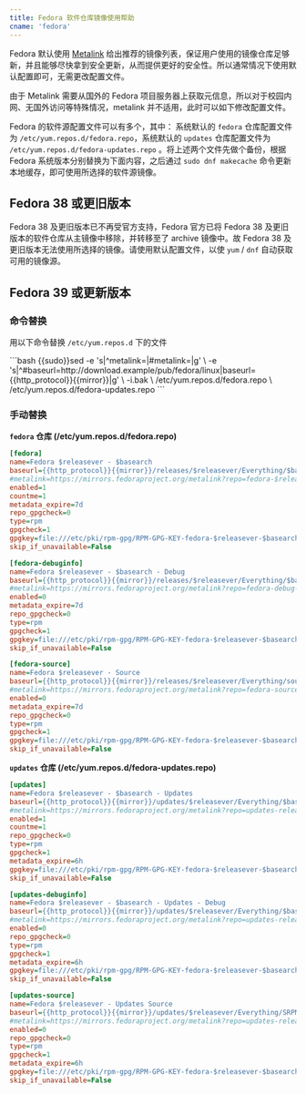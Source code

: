 ```yaml
---
title: Fedora 软件仓库镜像使用帮助
cname: 'fedora'
---
```


Fedora 默认使用 [Metalink](https://zh.fedoracommunity.org/2018/04/05/fedora-secures-package-delivery.html) 给出推荐的镜像列表，保证用户使用的镜像仓库足够新，并且能够尽快拿到安全更新，从而提供更好的安全性。所以通常情况下使用默认配置即可，无需更改配置文件。

由于 Metalink 需要从国外的 Fedora 项目服务器上获取元信息，所以对于校园内网、无国外访问等特殊情况，metalink 并不适用，此时可以如下修改配置文件。

Fedora 的软件源配置文件可以有多个，其中：
系统默认的 `fedora` 仓库配置文件为 `/etc/yum.repos.d/fedora.repo`，系统默认的 `updates` 仓库配置文件为 `/etc/yum.repos.d/fedora-updates.repo` 。将上述两个文件先做个备份，根据 Fedora 系统版本分别替换为下面内容，之后通过 `sudo dnf makecache` 命令更新本地缓存，即可使用所选择的软件源镜像。

## Fedora 38 或更旧版本

Fedora 38 及更旧版本已不再受官方支持，Fedora 官方已将 Fedora 38 及更旧版本的软件仓库从主镜像中移除，并转移至了 archive 镜像中。故 Fedora 38 及更旧版本无法使用所选择的镜像。请使用默认配置文件，以使 `yum` / `dnf` 自动获取可用的镜像源。

## Fedora 39 或更新版本

### 命令替换

用以下命令替换 `/etc/yum.repos.d` 下的文件

<CodeBlock>
```bash
{{sudo}}sed -e 's|^metalink=|#metalink=|g' \
         -e 's|^#baseurl=http://download.example/pub/fedora/linux|baseurl={{http_protocol}}{{mirror}}|g' \
         -i.bak \
         /etc/yum.repos.d/fedora.repo \
         /etc/yum.repos.d/fedora-updates.repo 
```
</CodeBlock>


### 手动替换

**`fedora` 仓库 (/etc/yum.repos.d/fedora.repo)**

<CodeBlock>

```ini
[fedora]
name=Fedora $releasever - $basearch
baseurl={{http_protocol}}{{mirror}}/releases/$releasever/Everything/$basearch/os/
#metalink=https://mirrors.fedoraproject.org/metalink?repo=fedora-$releasever&arch=$basearch
enabled=1
countme=1
metadata_expire=7d
repo_gpgcheck=0
type=rpm
gpgcheck=1
gpgkey=file:///etc/pki/rpm-gpg/RPM-GPG-KEY-fedora-$releasever-$basearch
skip_if_unavailable=False

[fedora-debuginfo]
name=Fedora $releasever - $basearch - Debug
baseurl={{http_protocol}}{{mirror}}/releases/$releasever/Everything/$basearch/debug/tree/
#metalink=https://mirrors.fedoraproject.org/metalink?repo=fedora-debug-$releasever&arch=$basearch
enabled=0
metadata_expire=7d
repo_gpgcheck=0
type=rpm
gpgcheck=1
gpgkey=file:///etc/pki/rpm-gpg/RPM-GPG-KEY-fedora-$releasever-$basearch
skip_if_unavailable=False

[fedora-source]
name=Fedora $releasever - Source
baseurl={{http_protocol}}{{mirror}}/releases/$releasever/Everything/source/tree/
#metalink=https://mirrors.fedoraproject.org/metalink?repo=fedora-source-$releasever&arch=$basearch
enabled=0
metadata_expire=7d
repo_gpgcheck=0
type=rpm
gpgcheck=1
gpgkey=file:///etc/pki/rpm-gpg/RPM-GPG-KEY-fedora-$releasever-$basearch
skip_if_unavailable=False
```

</CodeBlock>

**`updates` 仓库 (/etc/yum.repos.d/fedora-updates.repo)**

<CodeBlock>

```ini
[updates]
name=Fedora $releasever - $basearch - Updates
baseurl={{http_protocol}}{{mirror}}/updates/$releasever/Everything/$basearch/
#metalink=https://mirrors.fedoraproject.org/metalink?repo=updates-released-f$releasever&arch=$basearch
enabled=1
countme=1
repo_gpgcheck=0
type=rpm
gpgcheck=1
metadata_expire=6h
gpgkey=file:///etc/pki/rpm-gpg/RPM-GPG-KEY-fedora-$releasever-$basearch
skip_if_unavailable=False

[updates-debuginfo]
name=Fedora $releasever - $basearch - Updates - Debug
baseurl={{http_protocol}}{{mirror}}/updates/$releasever/Everything/$basearch/debug/
#metalink=https://mirrors.fedoraproject.org/metalink?repo=updates-released-debug-f$releasever&arch=$basearch
enabled=0
repo_gpgcheck=0
type=rpm
gpgcheck=1
metadata_expire=6h
gpgkey=file:///etc/pki/rpm-gpg/RPM-GPG-KEY-fedora-$releasever-$basearch
skip_if_unavailable=False

[updates-source]
name=Fedora $releasever - Updates Source
baseurl={{http_protocol}}{{mirror}}/updates/$releasever/Everything/SRPMS/
#metalink=https://mirrors.fedoraproject.org/metalink?repo=updates-released-source-f$releasever&arch=$basearch
enabled=0
repo_gpgcheck=0
type=rpm
gpgcheck=1
metadata_expire=6h
gpgkey=file:///etc/pki/rpm-gpg/RPM-GPG-KEY-fedora-$releasever-$basearch
skip_if_unavailable=False
```

</CodeBlock>